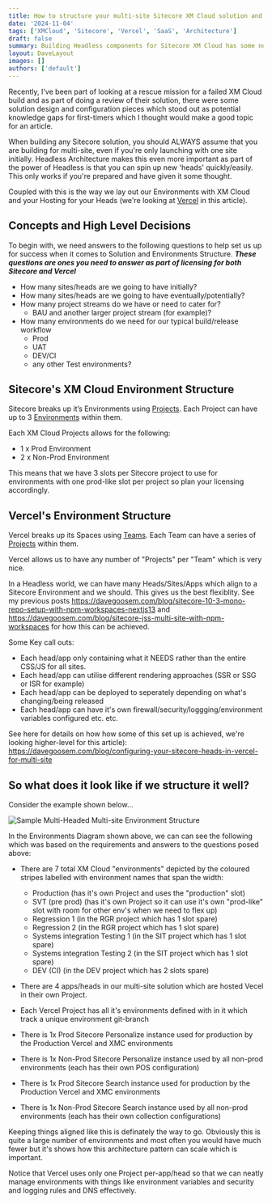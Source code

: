 ```yaml
---
title: How to structure your multi-site Sitecore XM Cloud solution and deploy it to Vercel
date: '2024-11-04'
tags: ['XMCloud', 'Sitecore', 'Vercel', 'SaaS', 'Architecture']
draft: false
summary: Building Headless components for Sitecore XM Cloud has some notable differences in the way you construct your end-to-end component to ensure it supports Pages. This article is an end-to-end walkthrough for a simple CTA Button Component.
layout: DaveLayout
images: []
authors: ['default']
---
```


Recently, I've been part of looking at a rescue mission for a failed XM Cloud build and as part of doing a review of their solution, there were some solution design and configuration pieces which stood out as potential knowledge gaps for first-timers which I thought would make a good topic for an article.

When building any Sitecore solution, you should ALWAYS assume that you are building for multi-site, even if you're only launching with one site initially. Headless Architecture makes this even more important as part of the power of Headless is that you can spin up new 'heads' quickly/easily. This only works if you're prepared and have given it some thought.

Coupled with this is the way we lay out our Environments with XM Cloud and your Hosting for your Heads (we're looking at [Vercel](https://vercel.com/) in this article).

## Concepts and High Level Decisions

To begin with, we need answers to the following questions to help set us up for success when it comes to Solution and Environments Structure. ***These questions are ones you need to answer as part of licensing for both Sitecore and Vercel***
- How many sites/heads are we going to have initially?
- How many sites/heads are we going to have eventually/potentially?
- How many project streams do we have or need to cater for?
    - BAU and another larger project stream (for example)?
- How many environments do we need for our typical build/release workflow
    - Prod
    - UAT
    - DEV/CI
    - any other Test environments?


## Sitecore's XM Cloud Environment Structure

Sitecore breaks up it’s Environments using [Projects](https://doc.sitecore.com/xmc/en/developers/xm-cloud/create-a-project-in-the-deploy-app.html). Each Project can have up to 3 [Environments](https://doc.sitecore.com/xmc/en/developers/xm-cloud/manage-an-environment.html) within them.

Each XM Cloud Projects allows for the following:
- 1 x Prod Environment
- 2 x Non-Prod Environment

This means that we have 3 slots per Sitecore project to use for environments with one prod-like slot per project so plan your licensing accordingly.

## Vercel's Environment Structure

Vercel breaks up its Spaces using [Teams](https://vercel.com/docs/accounts/create-a-team). Each Team can have a series of [Projects](https://vercel.com/docs/projects/overview) within them.

Vercel allows us to have any number of "Projects" per "Team" which is very nice.

In a Headless world, we can have many Heads/Sites/Apps which align to a Sitecore Environment and we should. This gives us the best flexiblity. See my previous posts https://davegoosem.com/blog/sitecore-10-3-mono-repo-setup-with-npm-workspaces-nextjs13 and https://davegoosem.com/blog/sitecore-jss-multi-site-with-npm-workspaces for how this can be achieved.

Some Key call outs:
- Each head/app only containing what it NEEDS rather than the entire CSS/JS for all sites.
- Each head/app can utilise different rendering approaches (SSR or SSG or ISR for example)
- Each head/app can be deployed to seperately depending on what's changing/being released
- Each head/app can have it's own firewall/security/loggging/environment variables configured etc. etc.

See here for details on how how some of this set up is achieved, we're looking higher-level for this article): https://davegoosem.com/blog/configuring-your-sitecore-heads-in-vercel-for-multi-site


## So what does it look like if we structure it well?

Consider the example shown below...

![Sample Multi-Headed Multi-site Environment Structure](/static/images/posts/2024/how-to-structure-your-multi-site-xmcloud-solution-and-deploy-it-to-vercel/Image1.png "Sample Multi-Headed Multi-site Environment Structure")

In the Environments Diagram shown above, we can can see the following which was based on the requirements and answers to the questions posed above:
- There are 7 total XM Cloud "environments" depicted by the coloured stripes labelled with environment names that span the width:
    - Production (has it's own Project and uses the "production" slot)
    - SVT (pre prod) (has it's own Project so it can use it's own "prod-like" slot with room for other env's when we need to flex up)
    - Regression 1 (in the RGR project which has 1 slot spare)
    - Regression 2 (in the RGR project which has 1 slot spare)
    - Systems integration Testing 1 (in the SIT project which has 1 slot spare)
    - Systems integration Testing 2 (in the SIT project which has 1 slot spare)
    - DEV (CI) (in the DEV project which has 2 slots spare)

- There are 4 apps/heads in our multi-site solution which are hosted Vecel in their own Project.
- Each Vercel Project has all it's environments defined with in it which track a unique environment git-branch

- There is 1x Prod Sitecore Personalize instance used for production by the Production Vercel and XMC environments
- There is 1x Non-Prod Sitecore Personalize instance used by all non-prod environments (each has their own POS configuration)

- There is 1x Prod Sitecore Search instance used for production by the Production Vercel and XMC environments
- There is 1x Non-Prod Sitecore Search instance used by all non-prod environments (each has their own collection configurations)


Keeping things aligned like this is definately the way to go. Obviously this is quite a large number of environments and most often you would have much fewer but it's shows how this architecture pattern can scale which is important.


Notice that Vercel uses only one Project per-app/head so that we can neatly manage environments with things like environment variables and security and logging rules and DNS effectively.

